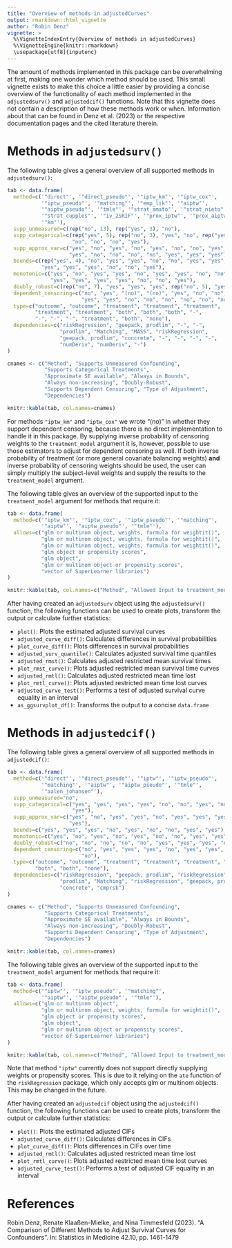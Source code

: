 ```yaml
---
title: "Overview of methods in adjustedCurves"
output: rmarkdown::html_vignette
author: "Robin Denz"
vignette: >
  %\VignetteIndexEntry{Overview of methods in adjustedCurves}
  %\VignetteEngine{knitr::rmarkdown}
  \usepackage[utf8]{inputenc}
---
```


The amount of methods implemented in this package can be overwhelming at first, making one wonder which method should be used. This small vignette exists to make this choice a little easier by providing a concise overview of the functionality of each method implemented in the `adjustedsurv()` and `adjustedcif()` functions. Note that this vignette does not contain a description of how these methods work or when. Information about that can be found in Denz et al. (2023) or the respective documentation pages and the cited literature therein.

# Methods in `adjustedsurv()`

The following table gives a general overview of all supported methods in `adjustedsurv()`:

```r
tab <- data.frame(
  method=c('"direct"', '"direct_pseudo"', '"iptw_km"', '"iptw_cox"',
           '"iptw_pseudo"', '"matching"', '"emp_lik"', '"aiptw"',
           '"aiptw_pseudo"', '"tmle"', '"strat_amato"', '"strat_nieto"',
           '"strat_cupples"', '"iv_2SRIF"', '"prox_iptw"', '"prox_aiptw"',
           '"km"'),
  supp_unmeasured=c(rep("no", 13), rep("yes", 3), "no"),
  supp_categorical=c(rep("yes", 5), rep("no", 3), "yes", "no", rep("yes", 3),
                     "no", "no", "no", "yes"),
  supp_approx_var=c("yes", "no", "yes", "no", "yes", "no", "no", "yes", "yes",
                    "yes", "no", "no", "no", "no", "yes", "yes", "yes"),
  bounds=c(rep("yes", 4), "no", "yes", "yes", "no", "no", "yes", "yes",
           "yes", "yes", "yes", "no", "no", "yes"),
  monotonic=c("yes", "no", "yes", "yes", "no", "yes", "yes", "no", "no", "yes",
              "yes", "yes", "yes", "yes", "no", "no", "yes"),
  doubly_robust=c(rep("no", 7), "yes", "yes", "yes", rep("no", 5), "yes", "no"),
  dependent_censoring=c("no", "yes", "(no)", "(no)", "yes", "no", "no", "yes",
                        "yes", "yes", "no", "no", "no", "no", "no", "no", "no"),
  type=c("outcome", "outcome", "treatment", "treatment", "treatment",
         "treatment", "treatment", "both", "both", "both", "-",
         "-", "-", "-", "treatment", "both", "none"),
  dependencies=c("riskRegression", "geepack, prodlim", "-", "-",
                 "prodlim", "Matching", "MASS", "riskRegression",
                 "geepack, prodlim", "concrete", "-", "-", "-", "-",
                 "numDeriv", "numDeriv", "-")
)

cnames <- c("Method", "Supports Unmeasured Confounding",
            "Supports Categorical Treatments",
            "Approximate SE available", "Always in Bounds",
            "Always non-increasing", "Doubly-Robust",
            "Supports Dependent Censoring", "Type of Adjustment",
            "Dependencies")

knitr::kable(tab, col.names=cnames)
```

For methods `"iptw_km"` and `"iptw_cox"` we wrote "(no)" in whether they support dependent censoring, because there is no direct implementation to handle it in this package. By supplying inverse probability of censoring weights to the `treatment_model` argument it is, however, possible to use those estimators to adjust for dependent censoring as well. If both inverse probability of treatment (or more general covariate balancing weights) **and** inverse probability of censoring weights should be used, the user can simply multiply the subject-level weights and supply the results to the `treatment_model` argument.

The following table gives an overview of the supported input to the `treatment_model` argument for methods that require it:

```r
tab <- data.frame(
  method=c('"iptw_km"', '"iptw_cox"', '"iptw_pseudo"', '"matching"',
           '"aiptw"', '"aiptw_pseudo"', '"tmle"'),
  allows=c("glm or multinom object, weights, formula for weightit()",
           "glm or multinom object, weights, formula for weightit()",
           "glm or multinom object, weights, formula for weightit()",
           "glm object or propensity scores",
           "glm object",
           "glm or multinom object or propensity scores",
           "vector of SuperLearner libraries")
)

knitr::kable(tab, col.names=c("Method", "Allowed Input to treatment_model argument"))
```

After having created an `adjustedsurv` object using the `adjustedsurv()` function, the following functions can be used to create plots, transform the output or calculate further statistics:

* `plot()`: Plots the estimated adjusted survival curves
* `adjusted_curve_diff()`: Calculates differences in survival probabilities
* `plot_curve_diff()`: Plots differences in survival probabilities
* `adjusted_surv_quantile()`: Calculates adjusted survival time quantiles
* `adjusted_rmst()`: Calculates adjusted restricted mean survival times
* `plot_rmst_curve()`: Plots adjusted restricted mean survival time curves
* `adjusted_rmtl()`: Calculates adjusted restricted mean time lost
* `plot_rmtl_curve()`: Plots adjusted restricted mean time lost curves
* `adjusted_curve_test()`: Performs a test of adjusted survival curve equality in an interval
* `as_ggsurvplot_df()`: Transforms the output to a concise `data.frame`

# Methods in `adjustedcif()`

The following table gives a general overview of all supported methods in `adjustedcif()`:

```r
tab <- data.frame(
  method=c('"direct"', '"direct_pseudo"', '"iptw"', '"iptw_pseudo"',
           '"matching"', '"aiptw"', '"aiptw_pseudo"', '"tmle"',
           '"aalen_johansen"'),
  supp_unmeasured="no",
  supp_categorical=c("yes", "yes", "yes", "yes", "no", "no", "yes", "no",
                     "yes"),
  supp_approx_var=c("yes", "no", "yes", "yes", "no", "yes", "yes", "yes",
                    "yes"),
  bounds=c("yes", "yes", "yes", "no", "yes", "no", "no", "yes", "yes"),
  monotonic=c("yes", "no", "yes", "no", "yes", "no", "no", "yes", "yes"),
  doubly_robust=c("no", "no", "no", "no", "no", "yes", "yes", "yes", "no"),
  dependent_censoring=c("no", "yes", "yes", "yes", "no", "yes", "yes", "yes",
                        "no"),
  type=c("outcome", "outcome", "treatment", "treatment", "treatment", "both",
         "both", "both", "none"),
  dependencies=c("riskRegression", "geepack, prodlim", "riskRegression",
                 "prodlim", "Matching", "riskRegression", "geepack, prodlim",
                 "concrete", "cmprsk")
)

cnames <- c("Method", "Supports Unmeasured Confounding",
            "Supports Categorical Treatments",
            "Approximate SE available", "Always in Bounds",
            "Always non-increasing", "Doubly-Robust",
            "Supports Dependent Censoring", "Type of Adjustment",
            "Dependencies")

knitr::kable(tab, col.names=cnames)
```

The following table gives an overview of the supported input to the `treatment_model` argument for methods that require it:

```r
tab <- data.frame(
  method=c('"iptw"', '"iptw_pseudo"', '"matching"',
           '"aiptw"', '"aiptw_pseudo"', '"tmle"'),
  allows=c("glm or multinom object",
           "glm or multinom object, weights, formula for weightit()",
           "glm object or propensity scores",
           "glm object",
           "glm or multinom object or propensity scores",
           "vector of SuperLearner libraries")
)

knitr::kable(tab, col.names=c("Method", "Allowed Input to treatment_model argument"))
```

Note that method `"iptw"` currently does not support directly supplying weights or propensity scores. This is due to it relying on the `ate` function of the `riskRegression` package, which only accepts glm or multinom objects. This may be changed in the future.

After having created an `adjustedcif` object using the `adjustedcif()` function, the following functions can be used to create plots, transform the output or calculate further statistics:

* `plot()`: Plots the estimated adjusted CIFs
* `adjusted_curve_diff()`: Calculates differences in CIFs
* `plot_curve_diff()`: Plots differences in CIFs over time
* `adjusted_rmtl()`: Calculates adjusted restricted mean time lost
* `plot_rmtl_curve()`: Plots adjusted restricted mean time lost curves
* `adjusted_curve_test()`: Performs a test of adjusted CIF equality in an interval

# References

Robin Denz, Renate Klaaßen-Mielke, and Nina Timmesfeld (2023). "A Comparison of Different Methods to Adjust Survival Curves for Confounders". In: Statistics in Medicine 42.10, pp. 1461-1479
